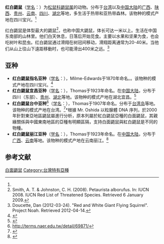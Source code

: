 {{Speciesbox
| name = 红白鼯鼠
| status = 
| status_system = 
| image = SYT0605 白面鼯鼠 (25461142908).jpg
| image_caption = ''P. alborufus lena'' 于 [[台湾|台湾]]
| genus = Petaurista
| species = alborufus
| authority = (Milne-Edwards, 1870)<ref name='id830'>{{cite web| url =http://www.bioinfo.cn/db05/BjdwSpecies.php?action=view&id=830| title =红白鼯鼠| work =《中国动物物种编目数据库》| publisher =中国科学院微生物研究所| author =中国科学院动物研究所| accessdate =2009-03-27| deadurl =yes| archiveurl =https://web.archive.org/web/20160305051947/http://www.bioinfo.cn/db05/BjdwSpecies.php?action=view&id=830| archivedate =2016-03-05}}</ref>
}}

'''红白鼯鼠'''（[[学名|学名]]：{{lang|la|''Petaurista alborufus''}}）为[[松鼠科|松鼠科]][[鼯鼠属|鼯鼠属]]的动物。分布于[[台湾|台湾]]以及[[中国大陆|中国大陆]]的[[广西|广西]]、[[陕西|陕西]]、[[贵州|贵州]]、[[云南|云南]]、[[四川|四川]]、[[湖北|湖北]]等地，多生活于热带和亚热带森林。该物种的模式产地在四川宝兴。<ref name='id830'/>

红白鼯鼠是体型最大的鼯鼠<ref>Smith, A. T. & Johnston, C. H. (2008). Petaurista alborufus. In: IUCN 2008. IUCN Red List of Threatened Species. Retrieved 6 January 2009.</ref>，也称中国大鼯鼠，体长可达一米以上。生活在中国东南部的山林里。他们白天休息，日落后开始觅食。主要以水果和坚果为食，也会吃树叶和昆虫。红白鼯鼠通过滑翔在树冠间移动，滑翔距离通常为20-40米。当他们从山上往山下遠距移動时，也可能滑出400米之远。<ref>Doucette, Dan (2012-03-24). "Red and White Giant Flying Squirrel". Project Noah. Retrieved 2012-04-14.</ref>

==亚种==
*'''红白鼯鼠指名亚种'''（[[学名|学名]]：{{lang|la|''Petaurista alborufus alborufus''}}），Milme-Edwards于1870年命名。。该物种的模式产地在四川宝兴。<ref name='id831'>{{cite web| url =http://www.bioinfo.cn/db05/BjdwSpecies.php?action=view&id=831| title =红白鼯鼠指名亚种| work =《中国动物物种编目数据库》| publisher =中国科学院微生物研究所| author =中国科学院动物研究所| accessdate =2009-03-27| deadurl =yes| archiveurl =https://web.archive.org/web/20160305032336/http://www.bioinfo.cn/db05/BjdwSpecies.php?action=view&id=831| archivedate =2016-03-05}}</ref>
*'''红白鼯鼠宜昌亚种'''（[[学名|学名]]：{{lang|la|''Petaurista alborufus castaneus''}}），Thomas于1923年命名。在[[中国大陆|中国大陆]]，分布于四川（东部）、[[贵州|贵州]]、[[湖北|湖北]]等地。该物种的模式产地在湖北宜昌。<ref name='id832'>{{cite web| url =http://www.bioinfo.cn/db05/BjdwSpecies.php?action=view&id=832| title =红白鼯鼠宜昌亚种| work =《中国动物物种编目数据库》| publisher =中国科学院微生物研究所| author =中国科学院动物研究所| accessdate =2009-03-27| deadurl =yes| archiveurl =https://web.archive.org/web/20160305090812/http://www.bioinfo.cn/db05/BjdwSpecies.php?action=view&id=832| archivedate =2016-03-05}}</ref>
*'''红白鼯鼠台中亚种'''<ref>http://terms.naer.edu.tw/detail/69871/</ref>（[[学名|学名]]：{{lang|la|''Petaurista alborufus lena''}}），Thomas于1907年命名。分布于[[台湾岛|台湾岛]]等地。该物种的模式产地在台湾。<ref name='id833'>{{cite web| url =http://www.bioinfo.cn/db05/BjdwSpecies.php?action=view&id=833| title =红白鼯鼠台中亚种| work =《中国动物物种编目数据库》| publisher =中国科学院微生物研究所| author =中国科学院动物研究所| accessdate =2009-03-27| deadurl =yes| archiveurl =https://web.archive.org/web/20131217050015/http://www.bioinfo.cn/db05/BjdwSpecies.php?action=view&id=833| archivedate =2013-12-17}}</ref>*根據 Mr. Oshida 以粒腺體 DNA 序列，於2000年針對東亞地區鼯鼠屬進行分析，原本列屬於紅白鼯鼠亞種的白面鼯鼠，其親緣關係與中國東南地區的亞種有明顯區隔，支持白面鼯鼠與紅白鼯鼠是不同的物種。{{cite web | url = http://www.bioone.org/doi/abs/10.2108/zsj.17.123 | title = ZOOLOGICAL SCIENCE }}
*'''红白鼯鼠丽江亚种'''（[[学名|学名]]：{{lang|la|''Petaurista alborufus ochraspis''}}），Thomas于1923年命名。在[[中国大陆|中国大陆]]，分布于[[广西|广西]]、[[云南|云南]]等地。该物种的模式产地在云南丽江。<ref name='id834'>{{cite web| url =http://www.bioinfo.cn/db05/BjdwSpecies.php?action=view&id=834| title =红白鼯鼠丽江亚种| work =《中国动物物种编目数据库》| publisher =中国科学院微生物研究所| author =中国科学院动物研究所| accessdate =2009-03-27| deadurl =yes| archiveurl =https://web.archive.org/web/20160305030840/http://www.bioinfo.cn/db05/BjdwSpecies.php?action=view&id=834| archivedate =2016-03-05}}</ref>

== 参考文献 ==
{{reflist}}
{{Taxonbar|from=Q1094383}}

[[Category:鼯鼠属|白面鼯鼠]]
[[Category:台灣特有亞種|Category:台灣特有亞種]]